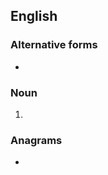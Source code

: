 {{also|blvd}}
==English==

===Alternative forms===
* {{l|en|blvd}}

===Noun===
{{en-noun|?}}

# {{abbreviation of|boulevard|lang=en}}

===Anagrams===
* {{anagrams|en|a=bdlv|VLDB}}